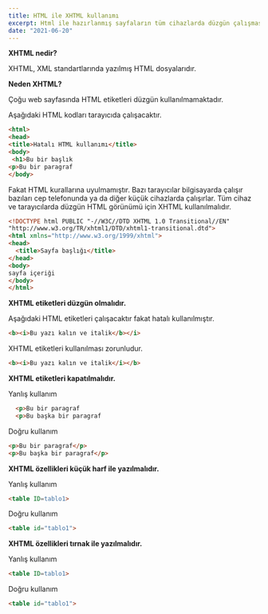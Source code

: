 ```yaml
---
title: HTML ile XHTML kullanımı
excerpt: Html ile hazırlanmış sayfaların tüm cihazlarda düzgün çalışması için geliştirilmiş olan XHTML hakkında bilgi verdikten sonra HTML ile XHTML arasındaki farkları açıkladım.
date: "2021-06-20"
---
```


<b>XHTML nedir?</b>

XHTML, XML standartlarında yazılmış HTML dosyalarıdır.

<b>Neden XHTML?</b>

Çoğu web sayfasında HTML etiketleri düzgün kullanılmamaktadır.

Aşağıdaki HTML kodları tarayıcıda çalışacaktır.

``` html
<html>
<head>
<title>Hatalı HTML kullanımı</title>
<body>
 <h1>Bu bir başlık
<p>Bu bir paragraf
</body>
```

Fakat HTML kurallarına uyulmamıştır. Bazı tarayıcılar bilgisayarda çalışır bazıları cep telefonunda ya da diğer küçük cihazlarda çalışırlar. Tüm cihaz ve tarayıcılarda düzgün HTML görünümü için XHTML kullanılmalıdır.

``` html
<!DOCTYPE html PUBLIC "-//W3C//DTD XHTML 1.0 Transitional//EN"
"http://www.w3.org/TR/xhtml1/DTD/xhtml1-transitional.dtd">
<html xmlns="http://www.w3.org/1999/xhtml">
<head>
  <title>Sayfa başlığı</title>
</head>
<body>
sayfa içeriği
</body>
</html>
```


<b>XHTML etiketleri düzgün olmalıdır.</b>

Aşağıdaki HTML etiketleri çalışacaktır fakat hatalı kullanılmıştır.

``` html
<b><i>Bu yazı kalın ve italik</b></i>
```

XHTML etiketleri kullanılması zorunludur.

``` html
<b><i>Bu yazı kalın ve italik</i></b>
```

<b>XHTML etiketleri kapatılmalıdır.</b>

Yanlış kullanım

``` html
  <p>Bu bir paragraf
  <p>Bu başka bir paragraf
```
Doğru kullanım

``` html
<p>Bu bir paragraf</p>
<p>Bu başka bir paragraf</p>
```

<b>XHTML özellikleri küçük harf ile yazılmalıdır.</b>

Yanlış kullanım

``` html
<table ID=tablo1>
```
Doğru kullanım

``` html
<table id="tablo1">
```
<b>XHTML özellikleri tırnak ile yazılmalıdır.</b>

Yanlış kullanım

``` html
<table ID=tablo1>
```
Doğru kullanım

``` html
<table id="tablo1">
```
